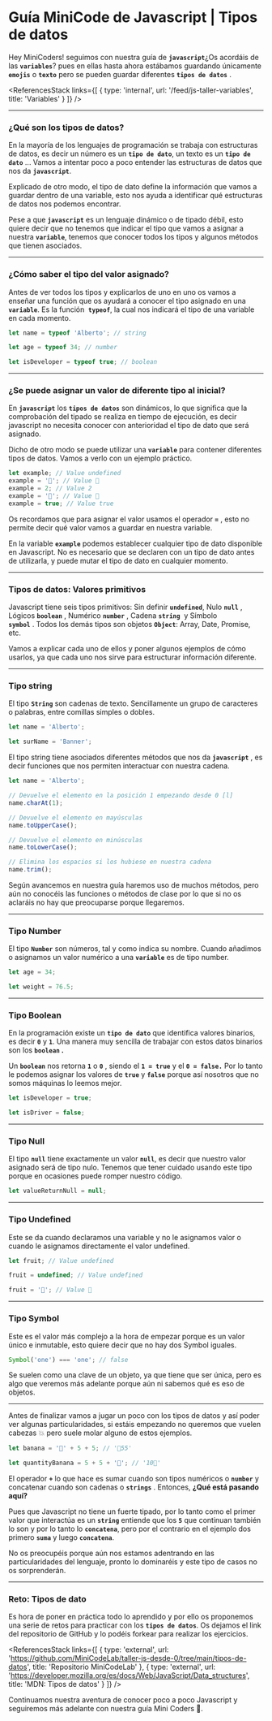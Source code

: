 # **Guía MiniCode de Javascript | Tipos de datos**

Hey MiniCoders! seguimos con nuestra guía de **`javascript`**¿Os acordáis de las **`variables`**? pues en ellas hasta ahora estábamos guardando únicamente **`emojis`** o **`texto`** pero se pueden guardar diferentes **`tipos de datos`** .

<ReferencesStack
  links={[
    {
      type: 'internal',
      url: '/feed/js-taller-variables',
      title: 'Variables'
    }
  ]}
/>

---

### ¿Qué son los tipos de datos?

En la mayoría de los lenguajes de programación se trabaja con estructuras de datos, es decir un número es un **`tipo de dato`**, un texto es un **`tipo de dato`** ... Vamos a intentar poco a poco entender las estructuras de datos que nos da **`javascript`**.

Explicado de otro modo, el tipo de dato define la información que vamos a guardar dentro de una variable, esto nos ayuda a identificar qué estructuras de datos nos podemos encontrar.

Pese a que **`javascript`** es un lenguaje dinámico o de tipado débil, esto quiere decir que no tenemos que indicar el tipo que vamos a asignar a nuestra **`variable`**, tenemos que conocer todos los tipos y algunos métodos que tienen asociados.

---

### ¿Cómo saber el tipo del valor asignado?

Antes de ver todos los tipos y explicarlos de uno en uno os vamos a enseñar una función que os ayudará a conocer el tipo asignado en una **`variable`**. Es la función  **`typeof`**, la cual nos indicará el tipo de una variable en cada momento.

```jsx
let name = typeof 'Alberto'; // string

let age = typeof 34; // number

let isDeveloper = typeof true; // boolean
```

---

### ¿Se puede asignar un valor de diferente tipo al inicial?

En **`javascript`** los **`tipos de datos`** son dinámicos, lo que significa que la comprobación del tipado se realiza en tiempo de ejecución, es decir javascript no necesita conocer con anterioridad el tipo de dato que será asignado.

Dicho de otro modo se puede utilizar una **`variable`** para contener diferentes tipos de datos. Vamos a verlo con un ejemplo práctico.

```jsx
let example; // Value undefined
example = '🍌'; // Value 🍌
example = 2; // Value 2
example = '🍎'; // Value 🍎
example = true; // Value true
```

Os recordamos que para asignar el valor usamos el operador **`=`** , esto no permite decir qué valor vamos a guardar en nuestra variable.

En la variable **`example`** podemos establecer cualquier tipo de dato disponible en Javascript. No es necesario que se declaren con un tipo de dato antes de utilizarla, y puede mutar el tipo de dato en cualquier momento.

---

### Tipos de datos: Valores primitivos

Javascript tiene seis tipos primitivos: Sin definir **`undefined`**, Nulo **`null`** , Lógicos **`boolean`** , Numérico **`number`** , Cadena **`string`**  y Símbolo **`symbol`** . Todos los demás tipos son objetos **`Object`**: Array, Date, Promise, etc.

Vamos a explicar cada uno de ellos y poner algunos ejemplos de cómo usarlos, ya que cada uno nos sirve para estructurar información diferente.

---

### **Tipo string**

El tipo **`String`** son cadenas de texto. Sencillamente un grupo de caracteres o palabras, entre comillas simples o dobles.

```jsx
let name = 'Alberto';

let surName = 'Banner';
```

El tipo string tiene asociados diferentes métodos que nos da **`javascript`** , es decir funciones que nos permiten interactuar con nuestra cadena.

```jsx
let name = 'Alberto';

// Devuelve el elemento en la posición 1 empezando desde 0 [l]
name.charAt(1);

// Devuelve el elemento en mayúsculas
name.toUpperCase();

// Devuelve el elemento en minúsculas
name.toLowerCase();

// Elimina los espacios si los hubiese en nuestra cadena
name.trim();
```

Según avancemos en nuestra guía haremos uso de muchos métodos, pero aún no conocéis las funciones o métodos de clase por lo que si no os aclaráis no hay que preocuparse porque llegaremos.

---

### **Tipo Number**

El tipo **`Number`** son números, tal y como indica su nombre. Cuando añadimos o asignamos un valor numérico a una **`variable`** es de tipo number.

```jsx
let age = 34;

let weight = 76.5;
```

---

### **Tipo Boolean**

En la programación existe un **`tipo de dato`** que identifica valores binarios, es decir **`0`** y **`1`**. Una manera muy sencilla de trabajar con estos datos binarios son los **`boolean` .**

Un **`boolean`** nos retorna **`1`** o **`0`** , siendo el **`1 = true`** y el **`0 = false.`** Por lo tanto le podemos asignar los valores de **`true`** y **`false`** porque así nosotros que no somos máquinas lo leemos mejor.

```jsx
let isDeveloper = true;

let isDriver = false;
```

---

### Tipo Null

El tipo **`null`** tiene exactamente un valor **`null`**, es decir que nuestro valor asignado será de tipo nulo. Tenemos que tener cuidado usando este tipo porque en ocasiones puede romper nuestro código.

```jsx
let valueReturnNull = null;
```

---

### Tipo Undefined

Este se da cuando declaramos una variable y no le asignamos valor o cuando le asignamos directamente el valor undefined.

```jsx
let fruit; // Value undefined

fruit = undefined; // Value undefined

fruit = '🍌'; // Value 🍌
```

---

### Tipo Symbol

Este es el valor más complejo a la hora de empezar porque es un valor único e inmutable, esto quiere decir que no hay dos Symbol iguales.

```jsx
Symbol('one') === 'one'; // false
```

Se suelen como una clave de un objeto, ya que tiene que ser única, pero es algo que veremos más adelante porque aún ni sabemos qué es eso de objetos.

---

Antes de finalizar vamos a jugar un poco con los tipos de datos y así poder ver algunas particularidades, si estáis empezando no queremos que vuelen cabezas 💥 pero suele molar alguno de estos ejemplos.

```jsx
let banana = '🍌' + 5 + 5; // '🍌55'

let quantityBanana = 5 + 5 + '🍌'; // '10🍌'
```

El operador **`+`** lo que hace es sumar cuando son tipos numéricos o **`number`** y concatenar cuando son cadenas o **`strings`** . Entonces, **¿Qué está pasando aquí?**

Pues que Javascript no tiene un fuerte tipado, por lo tanto como el primer valor que interactúa es un **`string`** entiende que los **`5`** que continuan también lo son y por lo tanto lo **`concatena`**, pero por el contrario en el ejemplo dos primero **`suma`** y luego **`concatena`**.

No os preocupéis porque aún nos estamos adentrando en las particularidades del lenguaje, pronto lo dominaréis y este tipo de casos no os sorprenderán.

---

### Reto: Tipos de dato

Es hora de poner en práctica todo lo aprendido y por ello os proponemos una serie de retos para practicar con los **`tipos de datos`**. Os dejamos el link del repositorio de GitHub y lo podéis forkear para realizar los ejercicios.

<ReferencesStack
  links={[
    {
      type: 'external',
      url: 'https://github.com/MiniCodeLab/taller-js-desde-0/tree/main/tipos-de-datos',
      title: 'Repositorio MiniCodeLab'
    },
    {
      type: 'external',
      url: 'https://developer.mozilla.org/es/docs/Web/JavaScript/Data_structures',
      title: 'MDN: Tipos de datos'
    }
  ]}
/>

Continuamos nuestra aventura de conocer poco a poco Javascript y seguiremos más adelante con nuestra guía Mini Coders **🔮**.
